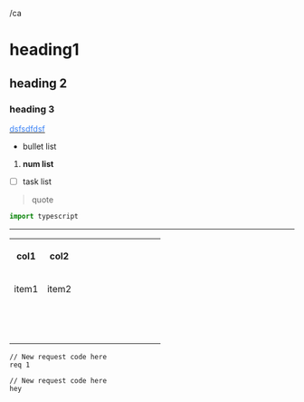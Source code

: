 /ca

# heading1

## heading 2

### heading 3

[<span style="color: rgb(59, 130, 246)">dsfsdfdsf</span>](dfdsf)

- bullet list

1. **num list**

- [ ] task list

> quote

```typescript
import typescript
```

---

<div data-node-id="82559b16-b483-44e1-8e7b-7622f08ea817" data-type="table-wrapper" class="table-wrapper-container">
<table style="min-width: 250px"><colgroup><col style="min-width: 50px"><col style="min-width: 50px"><col style="min-width: 50px"><col style="min-width: 50px"><col style="min-width: 50px"></colgroup><tbody><tr><th colspan="1" rowspan="1"><p data-node-id="c47486d9-c09b-42ac-8806-36ba103366f3">col1</p></th><th colspan="1" rowspan="1"><p data-node-id="e9729737-53df-46c1-832e-4c7b48c58920">col2</p></th><th colspan="1" rowspan="1"><p data-node-id="c20367e8-0343-44dc-b406-45879a401d2d"></p></th><th colspan="1" rowspan="1"><p data-node-id="c20367e8-0343-44dc-b406-45879a401d2d"></p></th><th colspan="1" rowspan="1"><p data-node-id="c20367e8-0343-44dc-b406-45879a401d2d"></p></th></tr><tr><td colspan="1" rowspan="1"><p data-node-id="e4ba046f-b2d3-45ef-9ac5-9b001e37f805">item1</p></td><td colspan="1" rowspan="1"><p data-node-id="03bdba8f-69ac-4975-a311-04556ea9f75b">item2</p></td><td colspan="1" rowspan="1"><p data-node-id="99eeb610-4390-4b2d-90b9-73d3e77ff7e4"></p></td><td colspan="1" rowspan="1"><p data-node-id="99eeb610-4390-4b2d-90b9-73d3e77ff7e4"></p></td><td colspan="1" rowspan="1"><p data-node-id="99eeb610-4390-4b2d-90b9-73d3e77ff7e4"></p></td></tr><tr><td colspan="1" rowspan="1"><p data-node-id="99eeb610-4390-4b2d-90b9-73d3e77ff7e4"></p></td><td colspan="1" rowspan="1"><p data-node-id="99eeb610-4390-4b2d-90b9-73d3e77ff7e4"></p></td><td colspan="1" rowspan="1"><p data-node-id="99eeb610-4390-4b2d-90b9-73d3e77ff7e4"></p></td><td colspan="1" rowspan="1"><p data-node-id="99eeb610-4390-4b2d-90b9-73d3e77ff7e4"></p></td><td colspan="1" rowspan="1"><p data-node-id="99eeb610-4390-4b2d-90b9-73d3e77ff7e4"></p></td></tr><tr><td colspan="1" rowspan="1"><p data-node-id="99eeb610-4390-4b2d-90b9-73d3e77ff7e4"></p></td><td colspan="1" rowspan="1"><p data-node-id="99eeb610-4390-4b2d-90b9-73d3e77ff7e4"></p></td><td colspan="1" rowspan="1"><p data-node-id="99eeb610-4390-4b2d-90b9-73d3e77ff7e4"></p></td><td colspan="1" rowspan="1"><p data-node-id="99eeb610-4390-4b2d-90b9-73d3e77ff7e4"></p></td><td colspan="1" rowspan="1"><p data-node-id="99eeb610-4390-4b2d-90b9-73d3e77ff7e4"></p></td></tr><tr><td colspan="1" rowspan="1"><p data-node-id="99eeb610-4390-4b2d-90b9-73d3e77ff7e4"></p></td><td colspan="1" rowspan="1"><p data-node-id="99eeb610-4390-4b2d-90b9-73d3e77ff7e4"></p></td><td colspan="1" rowspan="1"><p data-node-id="99eeb610-4390-4b2d-90b9-73d3e77ff7e4"></p></td><td colspan="1" rowspan="1"><p data-node-id="99eeb610-4390-4b2d-90b9-73d3e77ff7e4"></p></td><td colspan="1" rowspan="1"><p data-node-id="99eeb610-4390-4b2d-90b9-73d3e77ff7e4"></p></td></tr></tbody></table>
</div>

<div data-node-id="0e64578a-202e-480f-b250-e309ac379a4f" activeindex="0" tabs="Request 1,Request 2" data-type="custom-request" class="custom-request">
<div tabindex="0" data-type="request-content" class="request-content"><pre data-node-id="4331987e-80f4-4b43-a871-65189e733a79"><code class="language-javascript">// New request code here
req 1</code></pre></div><div tabindex="1" data-type="request-content" class="request-content"><pre data-node-id="919144ad-eac4-45d9-bbb0-489352f00800"><code class="language-javascript">// New request code here
hey</code></pre></div>
</div>

<div data-type="ainode">
</div>